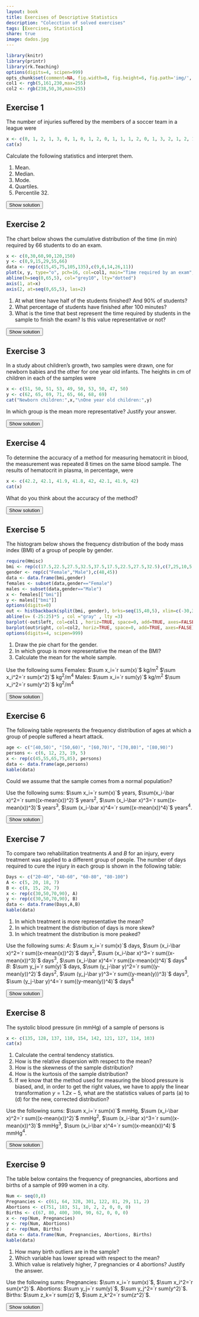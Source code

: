```yaml
---
layout: book
title: Exercises of Descriptive Statistics
description: "Colecction of solved exercises"
tags: [Exercises, Statistics]
share: true
image: dados.jpg
---
```


```r
library(knitr)
library(printr)
library(rk.Teaching)
options(digits=4, scipen=999)
opts_chunk$set(comment=NA, fig.width=8, fig.height=6, fig.path='img/', fig.align="center", dev="svg",  digits=4, echo=FALSE, warning=FALSE, message=FALSE)
col1 <- rgb(5,161,230,max=255)
col2 <- rgb(238,50,36,max=255)
```

## Exercise 1
The number of injuries suffered by the members of a soccer team in a league were

```r
x <- c(0, 1, 2, 1, 3, 0, 1, 0, 1, 2, 0, 1, 1, 1, 2, 0, 1, 3, 2, 1, 2, 1, 0, 1)
cat(x)
```
Calculate the following statistics and interpret them.

1.  Mean.
2.  Median.
3.  Mode.
4.  Quartiles.
5.  Percentile 32.

<div><button class="solution">Show solution</button></div>
<div id="solution" style="display: none">
1. $\bar x=`r mean(x)`$ injuries. <br/>
2. $Me=`r median(x)`$ injury. <br/>
3. $Mo=`r Mode(x)`$ injury. <br/>
4. $Q_1=1$ injury, $Q_2=`r quantile(x)[3]`$ injury and $Q_3=`r quantile(x)[4]`$ injuries. <br/>
5. $P_{32}=`r quantile(x,0.32)`$ injury.
</div>

## Exercise 2
The chart below shows the cumulative distribution of the time (in min) required by 66 students to do an exam.

```r
x <- c(0,30,60,90,120,150)
y <- c(0,9,15,29,55,66)
data <- rep(c(15,45,75,105,135),c(9,6,14,26,11))
plot(x, y, type="o", pch=16, col=col1, main="Time required by an exam", xlab="Time (in min)", ylab="Number of students", axes=FALSE, frame.plot=TRUE)
abline(h=seq(0,65,5), col="grey10", lty="dotted")
axis(1, at=x)
axis(2, at=seq(0,65,5), las=2)
```

1.  At what time have half of the students finished? And 90% of students?
2.  What percentage of students have finished after 100 minutes?
3.  What is the time that best represent the time required by students in the sample to finish the exam? Is this value representative or not?

<div><button class="solution">Show solution</button></div>
<div id="solution" style="display: none">
1. $Me=94.62$ min. $P_{90}=132$ min. <br/>
2. $57.08\%$ of students. <br/>
3. $\bar x=`r mean(data)`$ min, $s=`r stdev(data)`$ min and $cv=`r cv(data)`$.
</div>

## Exercise 3
In a study about children's growth, two samples were drawn, one for newborn babies and the other for one year old infants. The heights in cm of children in each of the samples were

```r
x <- c(51, 50, 51, 53, 49, 50, 53, 50, 47, 50)
y <- c(62, 65, 69, 71, 65, 66, 68, 69)
cat("Newborn children:",x,"\nOne year old children:",y)
```
In which group is the mean more representative? Justify your answer.

<div><button class="solution">Show solution</button></div>
<div id="solution" style="display: none">
Newborn children: $\bar x=`r mean(x)`$ min, $s_x=`r stdev(x)`$ min and $cv_x=`r cv(x)`$. <br/>
One year old children:  $\bar y=`r mean(y)`$ min, $s_y=`r stdev(y)`$ min and $cv_y=`r cv(y)`$.
</div>

## Exercise 4
To determine the accuracy of a method for measuring hematocrit in blood, the measurement was repeated 8 times on the same blood sample. The results of hematocrit in plasma, in percentage, were

```r
x <- c(42.2, 42.1, 41.9, 41.8, 42, 42.1, 41.9, 42)
cat(x)
```
What do you think about the accuracy of the method?

<div><button class="solution">Show solution</button></div>
<div id="solution" style="display: none">
$\bar x=`r mean(x)`$ min, $s=`r stdev(x)`$ min and $cv=`r cv(x)`$.
</div>

## Exercise 5
The histogram below shows the frequency distribution of the body mass index (BMI) of a group of people by gender.

```r
require(Hmisc)
bmi <- rep(c(17.5,22.5,27.5,32.5,37.5,17.5,22.5,27.5,32.5),c(7,25,10,5,1,9,30,5,1))
gender <- rep(c("Female","Male"),c(48,45))
data <- data.frame(bmi,gender)
females <- subset(data,gender=="Female")
males <- subset(data,gender=="Male")
x <- females[["bmi"]]
y <- males[["bmi"]]
options(digits=0)
out <- histbackback(split(bmi, gender), brks=seq(15,40,5), xlim=c(-30,30), main = 'Frequency distribution histogram of BMI by Gender', xlab=c("Female", "Male"), ylab="BMI")
abline(v= (-25:25)*5 , col ="gray" , lty =3) 
barplot(-out$left, col=col1 , horiz=TRUE, space=0, add=TRUE, axes=FALSE) 
barplot(out$right, col=col2, horiz=TRUE, space=0, add=TRUE, axes=FALSE)
options(digits=4, scipen=999)
```

1.  Draw the pie chart for the gender.
2.  In which group is more representative the mean of the BMI?
3.  Calculate the mean for the whole sample.

Use the following sums
Females: $\sum x_i=`r sum(x)`$ kg/m$^2$ $\sum x_i^2=`r sum(x^2)`$ kg$^2$/m$^4$
Males: $\sum x_i=`r sum(y)`$ kg/m$^2$ $\sum x_i^2=`r sum(y^2)`$ kg$^2$/m$^4$

<div><button class="solution">Show solution</button></div>
<div id="solution" style="display: none">
1. 
```r
tab <- table(gender)
labels <- labels(tab)[[1]]
pie(tab, main="Frequency distribution of gender", labels=labels, col=c(col1,col2))
```

2. Females: $\bar x=`r mean(x)`$ min, $s_x=`r stdev(x)`$ min and $cv_x=`r cv(x)`$. <br/>
Males:  $\bar y=`r mean(y)`$ min, $s_y=`r stdev(y)`$ min and $cv_y=`r cv(y)`$. <br/>
3. $\bar z=`r mean(bmi)`$.
</div>

## Exercise 6
The following table represents the frequency distribution of ages at which a group of people suffered a heart attack.

```r
age <- c("[40,50)", "[50,60)", "[60,70)", "[70,80)", "[80,90)")
persons <- c(6, 12, 23, 19, 5)
x <- rep(c(45,55,65,75,85), persons)
data <- data.frame(age,persons)
kable(data)
```

Could we assume that the sample comes from a normal population?

Use the following sums: $\sum x_i=`r sum(x)`$ years, $\sum(x_i-\bar x)^2=`r sum((x-mean(x))^2)`$ years$^2$, $\sum (x_i-\bar x)^3=`r sum((x-mean(x))^3)`$ years$^3$, $\sum (x_i-\bar x)^4=`r sum((x-mean(x))^4)`$ years$^4$.

<div><button class="solution">Show solution</button></div>
<div id="solution" style="display: none">
```r
n <- length(x)
m <- mean(x)
s <- stdev(x)
g1 <- sum((x-m)^3)/(n*s^3)
g2 <- sum((x-m)^4)/(n*s^4)-3
```
$g_1=`r g1`$ and $g_2=`r g2`$.
</div>

## Exercise 7
To compare two rehabilitation treatments $A$ and $B$ for an injury, every treatment was applied to a different group of people. The number of days required to cure the injury in each group is shown in the
following table:

```r
Days <- c("20-40", "40-60", "60-80", "80-100")
A <- c(5, 20, 18, 7)
B <- c(8, 15, 20, 7)
x <- rep(c(30,50,70,90), A)
y <- rep(c(30,50,70,90), B)
data <- data.frame(Days,A,B)
kable(data)
```

1.  In which treatment is more representative the mean?
2.  In which treatment the distribution of days is more skew?
3.  In which treatment the distribution is more peaked?

Use the following sums:
$A$: $\sum x_i=`r sum(x)`$ days, $\sum (x_i-\bar x)^2=`r sum((x-mean(x))^2)`$ days$^2$, $\sum (x_i-\bar x)^3=`r sum((x-mean(x))^3)`$ days$^3$, $\sum (x_i-\bar x)^4=`r sum((x-mean(x))^4)`$ days$^4$
$B$: $\sum y_j=`r sum(y)`$ days, $\sum (y_j-\bar y)^2=`r sum((y-mean(y))^2)`$ days$^2$, $\sum (y_j-\bar y)^3=`r sum((y-mean(y))^3)`$ days$^3$, $\sum (y_j-\bar y)^4=`r sum((y-mean(y))^4)`$ days$^4$

<div><button class="solution">Show solution</button></div>
<div id="solution" style="display: none">
```r
# Treatment A
nx <- length(x)
mx <- mean(x)
sx <- stdev(x)
cvx <- cv(x)
g1x <- sum((x-mx)^3)/(nx*sx^3)
g2x <- sum((x-mx)^4)/(nx*sx^4)-3
# Treatment B
ny <- length(y)
my <- mean(y)
sy <- stdev(y)
cvy <- cv(y)
g1y <- sum((y-my)^3)/(ny*sy^3)
g2y <- sum((y-my)^4)/(ny*sy^4)-3
```
1. $A$: $\bar a=`r mx`$ days, $s_a=`r sx`$ days and $cv_a=`r cvx`$. <br/>
$B$: $\bar b=`r my`$ days, $s_b=`r sy`$ days and $cv_b=`r cvy`$. <br/>
2. $g_{1a}=`r g1x`$ and $g_{1b}=`r g1y`$. <br/>
3. $g_{2a}=`r g2x`$ and $g_{2b}=`r g2y`$.
</div>

## Exercise 8
The systolic blood pressure (in mmHg) of a sample of persons is 
```r
x <- c(135, 128, 137, 110, 154, 142, 121, 127, 114, 103)
cat(x)
```

1.  Calculate the central tendency statistics.
2.  How is the relative dispersion with respect to the mean?
3.  How is the skewness of the sample distribution?
4.  How is the kurtosis of the sample distribution?
5.  If we know that the method used for measuring the blood pressure is biased, and, in order to get the right values, we have to apply the linear transformation $y=1.2x-5$, what are the statistics values of parts (a) to (d) for the new, corrected distribution?

Use the following sums: $\sum x_i=`r sum(x)`$ mmHg, $\sum (x_i-\bar x)^2=`r sum((x-mean(x))^2)`$ mmHg$^2$, $\sum (x_i-\bar x)^3=`r sum((x-mean(x))^3)`$ mmHg$^3$, $\sum (x_i-\bar x)^4=`r sum((x-mean(x))^4)`$ mmHg$^4$.

<div><button class="solution">Show solution</button></div>
<div id="solution" style="display: none">
```r
n <- length(x)
m <- mean(x)
s <- stdev(x)
g1 <- sum((x-m)^3)/(n*s^3)
g2 <- sum((x-m)^4)/(n*s^4)-3
```
1. $\bar x=`r m`$ mmHg, $Me=`r median(x)`$ mmHg, $Mo=`r Mode(x)`$ mmHg. <br/>
2. $s=`r s`$ mmHg and $cv=`r cv(x)`$. <br/>
3. $g_1=`r g1`$. <br/>
4. $g_2=`r g2`$. <br/>
5. $\bar x=`r m*1.2-5`$ mmHg, $Me=`r median(x)*1.2-5`$ mmHg, $Mo=`r Mode(x)*1.2-5`$ mmHg, $s=`r 1.2*s`$ mmHg, $cv=`r 1.2*s/(1.2*m-5)`$, $g_1=`r g1`$ and $g_2=`r g2`$.
</div>

## Exercise 9
The table below contains the frequency of pregnancies, abortions and births of a sample of 999 women in a city.

```r
Num <- seq(0,8)
Pregnancies <- c(61, 64, 328, 301, 122, 81, 29, 11, 2)
Abortions <- c(751, 183, 51, 10, 2, 2, 0, 0, 0)
Births <- c(67, 80, 400, 300, 90, 62, 0, 0, 0)
x <- rep(Num, Pregnancies)
y <- rep(Num, Abortions)
z <- rep(Num, Births)
data <- data.frame(Num, Pregnancies, Abortions, Births)
kable(data)
```

1.  How many birth outliers are in the sample?
2.  Which variable has lower spread with respect to the mean?
3.  Which value is relatively higher, 7 pregnancies or 4 abortions? Justify the answer.

Use the following sums:
Pregnancies: $\sum x_i=`r sum(x)`$, $\sum x_i^2=`r sum(x^2)`$.
Abortions: $\sum y_j=`r sum(y)`$, $\sum y_j^2=`r sum(y^2)`$.
Births: $\sum z_k=`r sum(z)`$, $\sum z_k^2=`r sum(z^2)`$.

<div><button class="solution">Show solution</button></div>
<div id="solution" style="display: none">
1. $129$ outliers. <br/>
2. Pregnancies: $\bar x=`r mean(x)`$, $s_x=`r stdev(x)`$ and $cv_x=`r cv(x)`$. <br/>
Abortions: $\bar y=`r mean(y)`$, $s_y=`r stdev(y)`$ and $cv_y=`r cv(y)`$. <br/>
Births: $\bar z=`r mean(z)`$, $s_z=`r stdev(z)`$ and $cv_z=`r cv(z)`$. <br/>
3. Standard score of $7$ pregnancies is $`r (7-mean(x))/stdev(x)`$, and standard score of $4$ abortions is $`r (4-mean(y))/stdev(y)`$.
</div>


